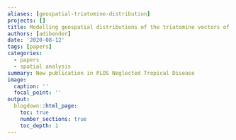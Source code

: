 ```yaml
---
aliases: [geospatial-triatomine-distribution]
projects: []
title: Modelling geospatial distributions of the triatomine vectors of Trypanosoma cruzi in Latin America
authors: [adibender]
date: '2020-08-12'
tags: [papers]
categories:
  - papers
  - spatial analysis
summary: New publication in PLOS Neglected Tropical Disease
image:
  caption: ''
  focal_point: ''
output:
  blogdown::html_page:
    toc: true
    number_sections: true
    toc_depth: 1
---
```

